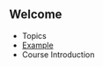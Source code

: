 ## Welcome

- <Link href="/content/topics"><a>Topics</a></Link>
- <Link href="/content/course-introduction"><a href="/content/example">Example</a></Link>
- <Link href="/content/course-introduction"><a>Course Introduction</a></Link>
